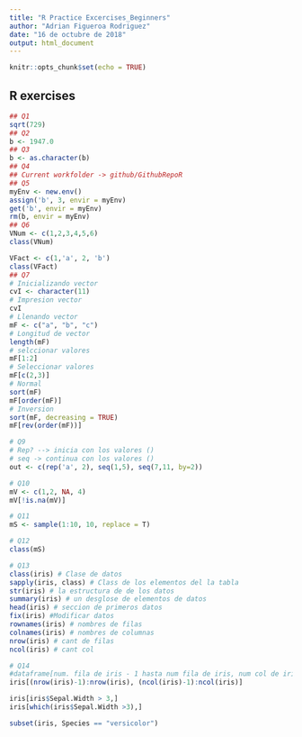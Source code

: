 ```yaml
---
title: "R Practice Excercises_Beginners"
author: "Adrian Figueroa Rodriguez"
date: "16 de octubre de 2018"
output: html_document
---
```


```r
knitr::opts_chunk$set(echo = TRUE)
```

## R exercises

```r
## Q1
sqrt(729)
## Q2
b <- 1947.0
## Q3
b <- as.character(b)
## Q4
## Current workfolder -> github/GithubRepoR
## Q5
myEnv <- new.env()
assign('b', 3, envir = myEnv)
get('b', envir = myEnv)
rm(b, envir = myEnv)
## Q6
VNum <- c(1,2,3,4,5,6)
class(VNum)

VFact <- c(1,'a', 2, 'b')
class(VFact)
## Q7
# Inicializando vector
cvI <- character(11)
# Impresion vector
cvI
# Llenando vector
mF <- c("a", "b", "c")
# Longitud de vector
length(mF)
# selccionar valores
mF[1:2]
# Seleccionar valores
mF[c(2,3)]
# Normal
sort(mF)
mF[order(mF)]
# Inversion
sort(mF, decreasing = TRUE)
mF[rev(order(mF))]

# Q9
# Rep? --> inicia con los valores ()
# seq -> continua con los valores ()
out <- c(rep('a', 2), seq(1,5), seq(7,11, by=2))

# Q10
mV <- c(1,2, NA, 4)
mV[!is.na(mV)]

# Q11
mS <- sample(1:10, 10, replace = T)

# Q12
class(mS)

# Q13
class(iris) # Clase de datos 
sapply(iris, class) # Class de los elementos del la tabla
str(iris) # la estructura de de los datos
summary(iris) # un desglose de elementos de datos
head(iris) # seccion de primeros datos
fix(iris) #Modificar datos
rownames(iris) # nombres de filas
colnames(iris) # nombres de columnas
nrow(iris) # cant de filas
ncol(iris) # cant col

# Q14
#dataframe[num. fila de iris - 1 hasta num fila de iris, num col de iris - 1 hasta num. col de iris]
iris[(nrow(iris)-1):nrow(iris), (ncol(iris)-1):ncol(iris)]

iris[iris$Sepal.Width > 3,]
iris[which(iris$Sepal.Width >3),]

subset(iris, Species == "versicolor")
```










